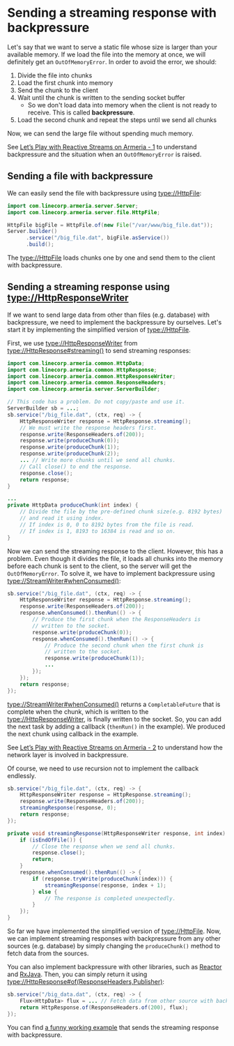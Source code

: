 # Sending a streaming response with backpressure

Let's say that we want to serve a static file whose size is larger than your available memory.
If we load the file into the memory at once, we will definitely get an `OutOfMemoryError`.
In order to avoid the error, we should:
1. Divide the file into chunks
2. Load the first chunk into memory
3. Send the chunk to the client
4. Wait until the chunk is written to the sending socket buffer
   - So we don't load data into memory when the client is not ready to receive. This is called __backpressure__.
5. Load the second chunk and repeat the steps until we send all chunks

Now, we can send the large file without spending much memory.

<Tip>

See [Let’s Play with Reactive Streams on Armeria - 1](https://engineering.linecorp.com/en/blog/reactive-streams-armeria-1/)
to understand backpressure and the situation when an `OutOfMemoryError` is raised.

</Tip>

## Sending a file with backpressure

We can easily send the file with backpressure using <type://HttpFile>:
```java
import com.linecorp.armeria.server.Server;
import com.linecorp.armeria.server.file.HttpFile;

HttpFile bigFile = HttpFile.of(new File("/var/www/big_file.dat"));
Server.builder()
      .service("/big_file.dat", bigFile.asService())
      .build();
```
The <type://HttpFile> loads chunks one by one and send them to the client with backpressure.

## Sending a streaming response using <type://HttpResponseWriter>

If we want to send large data from other than files (e.g. database) with backpressure, we need to implement
the backpressure by ourselves. Let's start it by implementing the simplified version of <type://HttpFile>.

First, we use <type://HttpResponseWriter> from <type://HttpResponse#streaming()> to send streaming responses:
```java
import com.linecorp.armeria.common.HttpData;
import com.linecorp.armeria.common.HttpResponse;
import com.linecorp.armeria.common.HttpResponseWriter;
import com.linecorp.armeria.common.ResponseHeaders;
import com.linecorp.armeria.server.ServerBuilder;

// This code has a problem. Do not copy/paste and use it.
ServerBuilder sb = ...;
sb.service("/big_file.dat", (ctx, req) -> {
    HttpResponseWriter response = HttpResponse.streaming();
    // We must write the response headers first.
    response.write(ResponseHeaders.of(200));
    response.write(produceChunk(0));
    response.write(produceChunk(1));
    response.write(produceChunk(2));
    ... // Write more chunks until we send all chunks.
    // Call close() to end the response.
    response.close();
    return response;
}

...
private HttpData produceChunk(int index) {
    // Divide the file by the pre-defined chunk size(e.g. 8192 bytes)
    // and read it using index.
    // If index is 0, 0 to 8192 bytes from the file is read.
    // If index is 1, 8193 to 16384 is read and so on.
}
```
Now we can send the streaming response to the client. However, this has a problem. Even though it divides
the file, it loads all chunks into the memory before each chunk is sent to the client,
so the server will get the `OutOfMemoryError`. To solve it, we have to implement backpressure using
<type://StreamWriter#whenConsumed()>:
```java
sb.service("/big_file.dat", (ctx, req) -> {
    HttpResponseWriter response = HttpResponse.streaming();
    response.write(ResponseHeaders.of(200));
    response.whenConsumed().thenRun(() -> {
        // Produce the first chunk when the ResponseHeaders is
        // written to the socket.
        response.write(produceChunk(0));
        response.whenConsumed().thenRun(() -> {
            // Produce the second chunk when the first chunk is
            // written to the socket.
            response.write(produceChunk(1));
            ...
        });
    });
    return response;
});
```

<type://StreamWriter#whenConsumed()> returns a `CompletableFuture` that is complete when the chunk,
which is written to the <type://HttpResponseWriter>, is finally written to the socket. So, you can add
the next task by adding a callback (`thenRun()` in the example). We produced the next chunk using callback
in the example.

<Tip>

See [Let’s Play with Reactive Streams on Armeria - 2](https://engineering.linecorp.com/en/blog/reactive-streams-armeria-2/)
to understand how the network layer is involved in backpressure.

</Tip>

Of course, we need to use recursion not to implement the callback endlessly.
```java
sb.service("/big_file.dat", (ctx, req) -> {
    HttpResponseWriter response = HttpResponse.streaming();
    response.write(ResponseHeaders.of(200));
    streamingResponse(response, 0);
    return response;
});

private void streamingResponse(HttpResponseWriter response, int index) {
    if (isEndOfFile()) {
        // Close the response when we send all chunks.
        response.close();
        return;
    }
    response.whenConsumed().thenRun(() -> {
        if (response.tryWrite(produceChunk(index))) {
            streamingResponse(response, index + 1);
        } else {
            // The response is completed unexpectedly.
        }
    });
}
```
So far we have implemented the simplified version of <type://HttpFile>. Now, we can implement streaming
responses with backpressure from any other sources (e.g. database) by simply changing the `produceChunk()`
method to fetch data from the sources.

You can also implement backpressure with other libraries, such as [Reactor](https://projectreactor.io) and
[RxJava](https://github.com/ReactiveX/RxJava). Then, you can simply return it using
<type://HttpResponse#of(ResponseHeaders,Publisher)>:
```java
sb.service("/big_data.dat", (ctx, req) -> {
    Flux<HttpData> flux = ... // Fetch data from other source with backpressure.
    return HttpResponse.of(ResponseHeaders.of(200), flux);
});
```

<Tip>

You can find [a funny working example](https://github.com/line/armeria-examples/blob/master/proxy-server/src/main/java/example/armeria/proxy/AnimationService.java)
that sends the streaming response with backpressure.

</Tip>

